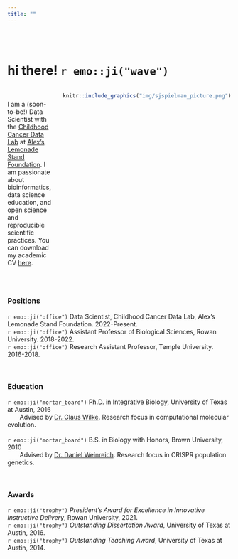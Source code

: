 ```yaml
---
title: ""
---
```


<br><br>

# hi there! `r emo::ji("wave")`


:::: {style="display: grid; grid-template-columns: 1fr 1fr; grid-column-gap: 20px;"}
<!-- https://css-tricks.com/snippets/css/complete-guide-grid/ -->

::: {}

<br>
I am a (soon-to-be!) Data Scientist with the [Childhood Cancer Data Lab](https://www.ccdatalab.org/) at [Alex's Lemonade Stand Foundation](https://www.alexslemonade.org/). I am passionate about bioinformatics, data science education, and open science and reproducible scientific practices. You can download my academic CV [here](cv/CV_SJSpielman.pdf). 

:::

::: {}

```r
knitr::include_graphics("img/sjspielman_picture.png")
```


:::

::::



<br>

<!--

## What am I currently up to?

I'm recovering from the slog of academia and discovering newfound freedom! For example, did you know it is possible to have free time _without_ thinking about your next grant or paper? I just found out about it `r emo::ji("star_struck")`, and it's _very cool_. 

<br>

-->





### Positions

`r emo::ji("office")` Data Scientist, Childhood Cancer Data Lab, Alex's Lemonade Stand Foundation. 2022-Present.<br>
`r emo::ji("office")` Assistant Professor of Biological Sciences, Rowan University. 2018-2022.<br>
`r emo::ji("office")` Research Assistant Professor, Temple University. 2016-2018.

<br>

### Education

`r emo::ji("mortar_board")` Ph.D. in Integrative Biology, University of Texas at Austin, 2016
<br>&nbsp;&nbsp;&nbsp;&nbsp;&nbsp;&nbsp;&nbsp;Advised by [Dr. Claus Wilke](https://clauswilke.com/). Research focus in computational molecular evolution.<br><br>
`r emo::ji("mortar_board")` B.S. in Biology with Honors, Brown University, 2010
<br>&nbsp;&nbsp;&nbsp;&nbsp;&nbsp;&nbsp;&nbsp;Advised by [Dr. Daniel Weinreich](https://www.brown.edu/research/labs/weinreich/). Research focus in CRISPR population genetics.

<br>

### Awards 

`r emo::ji("trophy")` _President's Award for Excellence in Innovative Instructive Delivery_, Rowan University, 2021.<br>
`r emo::ji("trophy")` _Outstanding Dissertation Award_, University of Texas at Austin, 2016.<br>
`r emo::ji("trophy")` _Outstanding Teaching Award_,  University of Texas at Austin, 2014.
